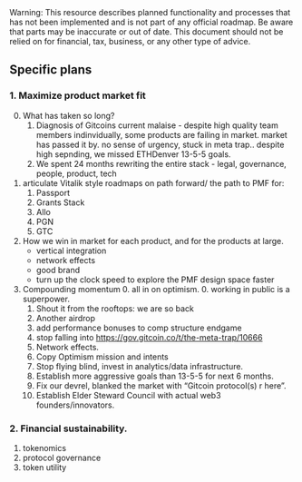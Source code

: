 
<Callout type="warning">
  Warning: This resource describes planned functionality and processes that has
  not been implemented and is not part of any official roadmap. Be aware that parts may be inaccurate or out of
  date.  This document should not be relied on for financial, tax, business, or any other type of advice.
</Callout>

## Specific plans

### 1. Maximize product market fit

0. What has taken so long?
    1. Diagnosis of Gitcoins current malaise - despite high quality team members indinvidually, some products are failing in market. market has passed it by. no sense of urgency, stuck in meta trap.. despite high sepnding, we missed ETHDenver 13-5-5 goals.
    2. We spent 24 months rewriting the entire stack - legal, governance, people, product, tech
1. articulate Vitalik style roadmaps on path forward/ the path to PMF for:
    1. Passport
    2. Grants Stack
    3. Allo 
    4. PGN
    5. GTC
1. How we win in market for each product, and for the products at large.
    - vertical integration
    - network effects
    - good brand
    - turn up the clock speed to explore the PMF design space faster
3. Compounding momentum
    0. all in on optimism.
    0. working in public is a superpower. 
    1. Shout it from the rooftops: we are so back 
    2. Another airdrop
    3. add performance bonuses to comp structure endgame
    4. stop falling into https://gov.gitcoin.co/t/the-meta-trap/10666
    5. Network effects.
    6. Copy Optimism mission and intents
    7. Stop flying blind, invest in analytics/data infrastructure.
    8. Establish more aggressive goals than 13-5-5 for next 6 months.
    9. Fix our devrel, blanked the market with “Gitcoin protocol(s) r here”.
    10. Establish Elder Steward Council with actual web3 founders/innovators.

### 2. Financial sustainability.

1. tokenomics
2. protocol governance
3. token utility

